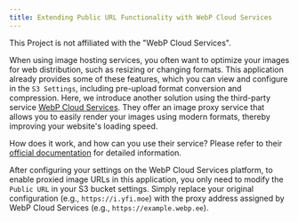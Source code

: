 ```yaml
---
title: Extending Public URL Functionality with WebP Cloud Services
---
```


<Callout title="Statement">
  This Project is not affiliated with the "WebP Cloud Services".
</Callout>

When using image hosting services, you often want to optimize your images for web distribution, such as resizing or changing formats. This application already provides some of these features, which you can view and configure in the `S3 Settings`, including pre-upload format conversion and compression. Here, we introduce another solution using the third-party service [WebP Cloud Services](https://webp.se/). They offer an image proxy service that allows you to easily render your images using modern formats, thereby improving your website's loading speed.

How does it work, and how can you use their service? Please refer to their [official documentation](https://docs.webp.se/webp-cloud/basic/) for detailed information.

After configuring your settings on the WebP Cloud Services platform, to enable proxied image URLs in this application, you only need to modify the `Public URL` in your S3 bucket settings. Simply replace your original configuration (e.g., `https://i.yfi.moe`) with the proxy address assigned by WebP Cloud Services (e.g., `https://example.webp.ee`).
